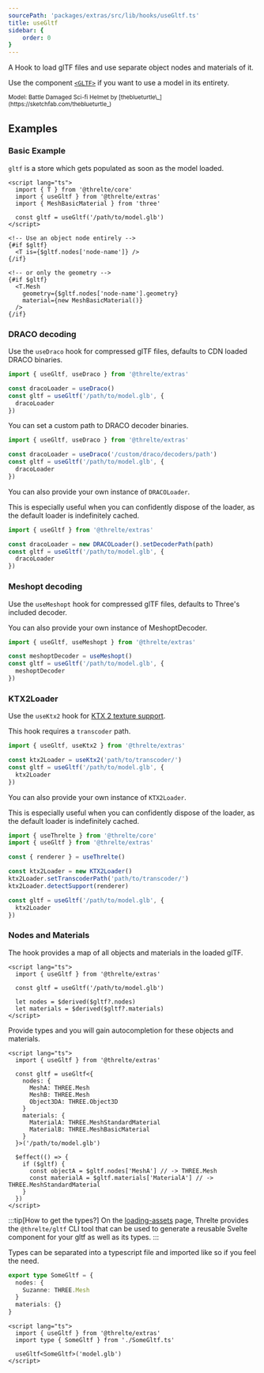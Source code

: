 ```yaml
---
sourcePath: 'packages/extras/src/lib/hooks/useGltf.ts'
title: useGltf
sidebar: {
	order: 0
}
---
```



A Hook to load glTF files and use separate object nodes and materials of it.

Use the component [`<GLTF>`](/reference/extras/content/gltf) if you want to use a model in its entirety.

<Example path="extras/use-gltf" />

<small>
  Model: Battle Damaged Sci-fi Helmet by [theblueturtle\_](https://sketchfab.com/theblueturtle_)
</small>

## Examples

### Basic Example

`gltf` is a store which gets populated as soon as the model loaded.

```svelte
<script lang="ts">
  import { T } from '@threlte/core'
  import { useGltf } from '@threlte/extras'
  import { MeshBasicMaterial } from 'three'

  const gltf = useGltf('/path/to/model.glb')
</script>

<!-- Use an object node entirely -->
{#if $gltf}
  <T is={$gltf.nodes['node-name']} />
{/if}

<!-- or only the geometry -->
{#if $gltf}
  <T.Mesh
    geometry={$gltf.nodes['node-name'].geometry}
    material={new MeshBasicMaterial()}
  />
{/if}
```

### DRACO decoding

Use the `useDraco` hook for compressed glTF files, defaults to CDN loaded DRACO binaries.

```ts
import { useGltf, useDraco } from '@threlte/extras'

const dracoLoader = useDraco()
const gltf = useGltf('/path/to/model.glb', {
  dracoLoader
})
```

You can set a custom path to DRACO decoder binaries.

```ts
import { useGltf, useDraco } from '@threlte/extras'

const dracoLoader = useDraco('/custom/draco/decoders/path')
const gltf = useGltf('/path/to/model.glb', {
  dracoLoader
})
```

You can also provide your own instance of `DRACOLoader`.

This is especially useful when you can confidently dispose of the loader, as the default loader is indefinitely cached.

```ts
import { useGltf } from '@threlte/extras'

const dracoLoader = new DRACOLoader().setDecoderPath(path)
const gltf = useGltf('/path/to/model.glb', {
  dracoLoader
})
```

### Meshopt decoding

Use the `useMeshopt` hook for compressed glTF files, defaults to Three's included decoder.

You can also provide your own instance of MeshoptDecoder.

```ts
import { useGltf, useMeshopt } from '@threlte/extras'

const meshoptDecoder = useMeshopt()
const gltf = useGltf('/path/to/model.glb', {
  meshoptDecoder
})
```

### KTX2Loader

Use the `useKtx2` hook for [KTX 2 texture support](https://threejs.org/docs/#examples/en/loaders/KTX2Loader).

This hook requires a `transcoder` path.

```ts
import { useGltf, useKtx2 } from '@threlte/extras'

const ktx2Loader = useKtx2('path/to/transcoder/')
const gltf = useGltf('/path/to/model.glb', {
  ktx2Loader
})
```

You can also provide your own instance of `KTX2Loader`.

This is especially useful when you can confidently dispose of the loader, as the default loader is indefinitely cached.

```ts
import { useThrelte } from '@threlte/core'
import { useGltf } from '@threlte/extras'

const { renderer } = useThrelte()

const ktx2Loader = new KTX2Loader()
ktx2Loader.setTranscoderPath('path/to/transcoder/')
ktx2Loader.detectSupport(renderer)

const gltf = useGltf('/path/to/model.glb', {
  ktx2Loader
})
```

### Nodes and Materials

The hook provides a map of all objects and materials in the loaded glTF.

```svelte
<script lang="ts">
  import { useGltf } from '@threlte/extras'

  const gltf = useGltf('/path/to/model.glb')

  let nodes = $derived($gltf?.nodes)
  let materials = $derived($gltf?.materials)
</script>
```

Provide types and you will gain autocompletion for these objects and materials.

```svelte
<script lang="ts">
  import { useGltf } from '@threlte/extras'

  const gltf = useGltf<{
    nodes: {
      MeshA: THREE.Mesh
      MeshB: THREE.Mesh
      Object3DA: THREE.Object3D
    }
    materials: {
      MaterialA: THREE.MeshStandardMaterial
      MaterialB: THREE.MeshBasicMaterial
    }
  }>('/path/to/model.glb')

  $effect(() => {
    if ($gltf) {
      const objectA = $gltf.nodes['MeshA'] // -> THREE.Mesh
      const materialA = $gltf.materials['MaterialA'] // -> THREE.MeshStandardMaterial
    }
  })
</script>
```

:::tip[How to get the types?]
On the [loading-assets](/learn/basics/loading-assets) page, Threlte provides the
`@threlte/gltf` CLI tool that can be used to generate a reusable Svelte component for your gltf as
well as its types.
:::

Types can be separated into a typescript file and imported like so if you feel the need.

```ts title=SomeGltf.ts
export type SomeGltf = {
  nodes: {
    Suzanne: THREE.Mesh
  }
  materials: {}
}
```

```svelte title=MyComponent.svelte
<script lang="ts">
  import { useGltf } from '@threlte/extras'
  import type { SomeGltf } from './SomeGltf.ts'

  useGltf<SomeGltf>('model.glb')
</script>
```
